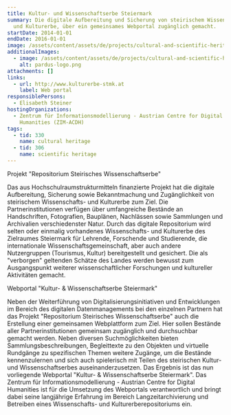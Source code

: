 ```yaml
---
title: Kultur- und Wissenschaftserbe Steiermark
summary: Die digitale Aufbereitung und Sicherung von steirischem Wissenschafts-
  und Kulturerbe, über ein gemeinsames Webportal zugänglich gemacht.
startDate: 2014-01-01
endDate: 2016-01-01
image: /assets/content/assets/de/projects/cultural-and-scientific-heritage-styria/project_unigraz_culture_stmk2.jpg
additionalImages:
  - image: /assets/content/assets/de/projects/cultural-and-scientific-heritage-styria/additionalImages/pardus-logo.png
    alt: pardus-logo.png
attachments: []
links:
  - url: http://www.kulturerbe-stmk.at
    label: Web portal
responsiblePersons:
  - Elisabeth Steiner
hostingOrganizations:
  - Zentrum für Informationsmodellierung - Austrian Centre for Digital
    Humanities (ZIM-ACDH)
tags:
  - tid: 330
    name: cultural heritage
  - tid: 306
    name: scientific heritage
---
```

Projekt "Repositorium Steirisches Wissenschaftserbe"

Das aus Hochschulraumstrukturmitteln finanzierte Projekt hat die digitale Aufbereitung, Sicherung sowie Bekanntmachung und Zugänglichkeit von steirischem Wissenschafts- und Kulturerbe zum Ziel. Die Partnerinstitutionen verfügen über umfangreiche Bestände an Handschriften, Fotografien, Bauplänen, Nachlässen sowie Sammlungen und Archivalien verschiedenster Natur. Durch das digitale Repositorium wird selten oder einmalig vorhandenes Wissenschafts- und Kulturerbe des Zielraumes Steiermark für Lehrende, Forschende und Studierende, die internationale Wissenschaftsgemeinschaft, aber auch andere Nutzergruppen (Tourismus, Kultur) bereitgestellt und gesichert. Die als "verborgen" geltenden Schätze des Landes werden bewusst zum Ausgangspunkt weiterer wissenschaftlicher Forschungen und kultureller Aktivitäten gemacht.

Webportal "Kultur- & Wissenschaftserbe Steiermark"

Neben der Weiterführung von Digitalisierungsinitiativen und Entwicklungen im Bereich des digitalen Datenmanagements bei den einzelnen Partnern hat das Projekt "Repositorium Steirisches Wissenschaftserbe" auch die Erstellung einer gemeinsamen Webplattform zum Ziel. Hier sollen Bestände aller Partnerinstitutionen gemeinsam zugänglich und durchsuchbar gemacht werden. Neben diversen Suchmöglichkeiten bieten Sammlungsbeschreibungen, Begleittexte zu den Objekten und virtuelle Rundgänge zu spezifischen Themen weitere Zugänge, um die Bestände kennenzulernen und sich auch spielerisch mit Teilen des steirischen Kultur- und Wissenschaftserbes auseinanderzusetzen. Das Ergebnis ist das nun vorliegende Webportal "Kultur- & Wissenschaftserbe Steiermark". Das Zentrum für Informationsmodellierung - Austrian Centre for Digital Humanities ist für die Umsetzung des Webportals verantwortlich und bringt dabei seine langjährige Erfahrung im Bereich Langzeitarchivierung und Betreiben eines Wissenschafts- und Kulturerberepositoriums ein.
